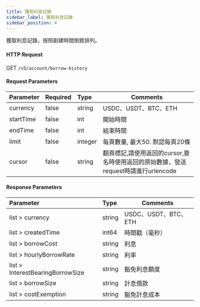 ```yaml
---
title: 獲取利息記錄
sidebar_label: 獲取利息記錄
sidebar_position: 4
---
```

獲取利息記錄，按照創建時間倒敘排列。

#### HTTP Request
GET `/v5/account/borrow-history`

#### Request Parameters
| Parameter | Required | Type | Comments|
|:----- |:-------|:-----|------ |
|currency |false |string |USDC、USDT、BTC、ETH|
|startTime |false |int |開始時間|
|endTime |false |int |結束時間|
|limit |false |integer |每頁數量, 最大50. 默認每頁20條|
|cursor |false |string |翻頁標記,請使用返回的cursor,簽名時使用返回的原始數據，發送request時請進行urlencode|

#### Response Parameters
| Parameter | Type | Comments|
|:----- |:-----|----- |
|list > currency |string |USDC、USDT、BTC、ETH|
|list > createdTime |int64 |時間戳（毫秒）|
|list > borrowCost |string |利息|
|list > hourlyBorrowRate |string |利率|
|list > InterestBearingBorrowSize |string |豁免利息額度|
|list > borrowSize |string |計息借款|
|list > costExemption |string |豁免計息成本|